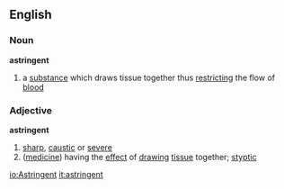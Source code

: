 ==English==
=== Noun ===
'''astringent'''
# a [[substance]] which draws tissue together thus [[restricting]] the flow of [[blood]]

=== Adjective ===
'''astringent'''
# [[sharp]], [[caustic]] or [[severe]]
# ([[medicine]]) having the [[effect]] of [[drawing]] [[tissue]]  together; [[styptic]]

[[io:Astringent]]
[[it:astringent]]